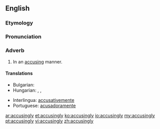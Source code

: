 ==English==

===Etymology===
{{suffix|accusing|ly}}

===Pronunciation===
{{a|US}} {{IPA|/ə.ˈkju.zɪŋ.li/}}

===Adverb===
{{en-adv}}

# In an [[accusing]] manner.

====Translations====
{{trans-top|in an accusing manner}}
* Bulgarian: {{t+|bg|укорително}}
* Hungarian: {{t-|hu|vádlóan}}, {{t-|hu|vádolva}}, {{t-|hu|szemrehányóan}}
{{trans-mid}}
* Interlingua: [[accusativemente]]
* Portuguese: [[acusadoramente]]
{{trans-bottom}}

[[ar:accusingly]]
[[et:accusingly]]
[[ko:accusingly]]
[[io:accusingly]]
[[my:accusingly]]
[[pt:accusingly]]
[[vi:accusingly]]
[[zh:accusingly]]